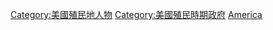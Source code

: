 [[Category:美國殖民地人物|Category:美國殖民地人物]]
[[Category:美國殖民時期政府|Category:美國殖民時期政府]]
[[Category:殖民地總督|America]]